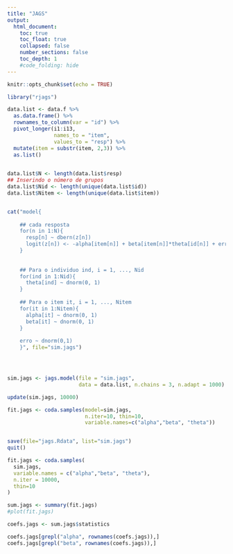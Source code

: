 ```yaml
---
title: "JAGS"
output:
  html_document:
    toc: true
    toc_float: true
    collapsed: false
    number_sections: false
    toc_depth: 1
    #code_folding: hide
---
```


```r
knitr::opts_chunk$set(echo = TRUE)
```

```r
library("rjags")

data.list <- data.f %>% 
  as.data.frame() %>% 
  rownames_to_column(var = "id") %>%
  pivot_longer(i1:i13,
               names_to = "item",
               values_to = "resp") %>% 
  mutate(item = substr(item, 2,3)) %>% 
  as.list()
  

data.list$N <- length(data.list$resp)
## Inserindo o número de grupos
data.list$Nid <- length(unique(data.list$id))
data.list$Nitem <- length(unique(data.list$item))


cat("model{
    
    ## cada resposta
    for(n in 1:N){
      resp[n] ~ dbern(z[n])
      logit(z[n]) <- -alpha[item[n]] + beta[item[n]]*theta[id[n]] + erro[n]
    }
    
    
    ## Para o individuo ind, i = 1, ..., Nid
    for(ind in 1:Nid){
      theta[ind] ~ dnorm(0, 1)
    }
    
    ## Para o item it, i = 1, ..., Nitem
    for(it in 1:Nitem){
      alpha[it] ~ dnorm(0, 1)
      beta[it] ~ dnorm(0, 1)
    }
    
    erro ~ dnorm(0,1)
    }", file="sim.jags")




sim.jags <- jags.model(file = "sim.jags",
                       data = data.list, n.chains = 3, n.adapt = 1000)

update(sim.jags, 10000)

fit.jags <- coda.samples(model=sim.jags,
                         n.iter=10, thin=10,
                         variable.names=c("alpha","beta", "theta"))


save(file="jags.Rdata", list="sim.jags")
quit()

fit.jags <- coda.samples(
  sim.jags,
  variable.names = c("alpha","beta", "theta"),
  n.iter = 10000,
  thin=10
)

sum.jags <- summary(fit.jags)
#plot(fit.jags)

coefs.jags <- sum.jags$statistics

coefs.jags[grepl("alpha", rownames(coefs.jags)),]
coefs.jags[grepl("beta", rownames(coefs.jags)),]



```

